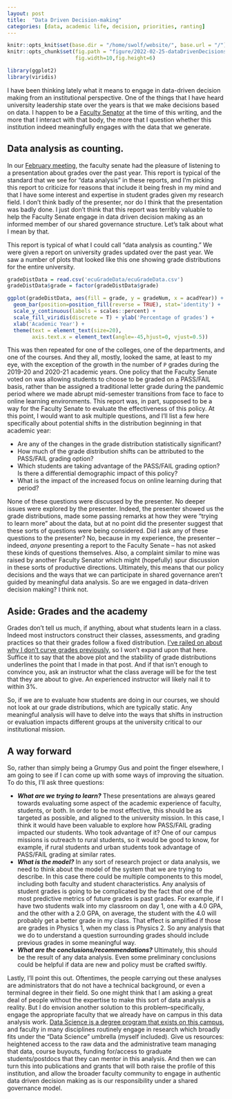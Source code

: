 ```yaml
---
layout: post
title:  "Data Driven Decision-making"
categories: [data, academic life, decision, priorities, ranting]
---
```


```r
knitr::opts_knit$set(base.dir = "/home/swolf/website/", base.url = "/")
knitr::opts_chunk$set(fig.path = "figure/2022-02-25-dataDrivenDecisions/", 
                      fig.width=10,fig.height=6)

library(ggplot2)
library(viridis)
```

I have been thinking lately what it means to engage in data-driven decision making from an institutional perspective.  One of the things that I have heard university leadership state over the years is that we make decisions based on data.  I happen to be a [Faculty Senator](https://facultysenate.ecu.edu) at the time of this writing, and the more that I interact with that body, the more that I question whether this institution indeed meaningfully engages with the data that we generate.

## Data analysis as counting.

In our [February meeting](https://www.ecu.edu/cs-acad/fsonline/customcf/fsagenda/2022/fsa222.pdf), the faculty senate had the pleasure of listening to a presentation about grades over the past year. This report is typical of the standard that we see for "data analysis" in these reports, and I'm picking this report to criticize for reasons that include it being fresh in my mind and that I have some interest and expertise in student grades given my research field.  I don't think badly of the presenter, nor do I think that the presentation was badly done.  I just don't think that this report was terribly valuable to help the Faculty Senate engage in data driven decision making as an informed member of our shared governance structure.  Let's talk about what I mean by that.

This report is typical of what I could call "data analysis as counting."  We were given a report on university grades updated over the past year.  We saw a number of plots that looked like this one showing grade distributions for the entire university.

```r
gradeDistData = read.csv('ecuGradeData/ecuGradeData.csv')
gradeDistData$grade = factor(gradeDistData$grade)

ggplot(gradeDistData, aes(fill = grade, y = gradeNum, x = acadYear)) +
  geom_bar(position=position_fill(reverse = TRUE), stat='identity') +
  scale_y_continuous(labels = scales::percent) +
  scale_fill_viridis(discrete = T) + ylab('Percentage of grades') +
  xlab('Academic Year') + 
  theme(text = element_text(size=20), 
        axis.text.x = element_text(angle=-45,hjust=0, vjust=0.5))
```

This was then repeated for one of the colleges, one of the departments, and one of the courses.  And they all, mostly, looked the same, at least to my eye, with the exception of the growth in the number of `P` grades during the 2019-20 and 2020-21 academic years. One policy that the Faculty Senate voted on was allowing students to choose to be graded on a PASS/FAIL basis, rather than be assigned a traditional letter grade during the pandemic period where we made abrupt mid-semester transitions from face to face to online learning environments.  This report was, in part, supposed to be a way for the Faculty Senate to evaluate the effectiveness of this policy. At this point, I would want to ask multiple questions, and I'll list a few here specifically about potential shifts in the distribution beginning in that academic year:

- Are any of the changes in the grade distribution statistically significant?
- How much of the grade distribution shifts can be attributed to the PASS/FAIL grading option?
- Which students are taking advantage of the PASS/FAIL grading option? Is there a differential demographic impact of this policy?
- What is the impact of the increased focus on online learning during that period?

None of these questions were discussed by the presenter.  No deeper issues were explored by the presenter.  Indeed, the presenter showed us the grade distributions, made some passing remarks at how they were "trying to learn more" about the data, but at no point did the presenter suggest that these sorts of questions were being considered. Did I ask any of these questions to the presenter? No, because in my experience, the presenter -- indeed, _anyone_ presenting a report to the Faculty Senate -- has not asked these kinds of questions themselves.  Also, a complaint similar to mine was raised by another Faculty Senator which might (hopefully) spur discussion in these sorts of productive directions. Ultimately, this means that our policy decisions and the ways that we can participate in shared governance aren't guided by meaningful data analysis.  So are we engaged in data-driven decision making? I think not.

## Aside: Grades and the academy

Grades don't tell us much, if anything, about what students learn in a class.  Indeed most instructors construct their classes, assessments, and grading practices so that their grades follow a fixed distribution.  [I've railed on about why I don't curve grades previously,]({% post_url 2020-05-02-gradeOnCurve%}) so I won't expand upon that here.  Suffice it to say that the above plot and the stability of grade distributions underlines the point that I made in that post.  And if that isn't enough to convince you, ask an instructor what the class average will be for the test that they are about to give.  An experienced instructor will likely nail it to within 3%.

So, if we are to evaluate how students are doing in our courses, we should not look at our grade distributions, which are typically static.  Any meaningful analysis will have to delve into the ways that shifts in instruction or evaluation impacts different groups at the university critical to our institutional mission.

## A way forward

So, rather than simply being a Grumpy Gus and point the finger elsewhere, I am going to see if I can come up with some ways of improving the situation.  To do this, I'll ask three questions:

- ***What are we trying to learn?*** These presentations are always geared towards evaluating some aspect of the academic experience of faculty, students, or both.  In order to be most effective, this should be as targeted as possible, and aligned to the university mission.  In this case, I think it would have been valuable to explore how PASS/FAIL grading impacted our students.  Who took advantage of it?  One of our campus missions is outreach to rural students, so it would be good to know, for example, if rural students and urban students took advantage of PASS/FAIL grading at similar rates.
- ***What is the model?*** In any sort of research project or data analysis, we need to think about the model of the system that we are trying to describe.  In this case there could be multiple components to this model, including both faculty and student characteristics.  Any analysis of student grades is going to be complicated by the fact that one of the most predictive metrics of future grades is past grades.  For example, if I have two students walk into my classroom on day 1, one with a 4.0 GPA, and the other with a 2.0 GPA, on average, the student with the 4.0 will probably get a better grade in my class.  That effect is amplified if those are grades in Physics 1, when my class is Physics 2.  So any analysis that we do to understand a question surrounding grades should include previous grades in some meaningful way.
- ***What are the conclusions/recommendations?*** Ultimately, this should be the result of any data analysis. Even some preliminary conclusions could be helpful if data are new and policy must be crafted swiftly.

Lastly, I'll point this out. Oftentimes, the people carrying out these analyses are administrators that do not have a technical background, or even a terminal degree in their field.  So one might think that I am asking a great deal of people without the expertise to make this sort of data analysis a reality.  But I do envision another solution to this problem--specifically, engage the appropriate faculty that we already have on campus in this data analysis work.  [Data Science is a degree program that exists on this campus](https://cet.ecu.edu/csci/graduate-programs/ms-in-data-science/), and faculty in many disciplines routinely engage in research which broadly fits under the "Data Science" umbrella (myself included).  Give us resources: heightened access to the raw data and the administrative team managing that data, course buyouts, funding for/access to graduate students/postdocs that they can mentor in this analysis. And then we can turn this into publications and grants that will both raise the profile of this institution, and allow the broader faculty community to engage in authentic data driven decision making as is our responsibility under a shared governance model.
